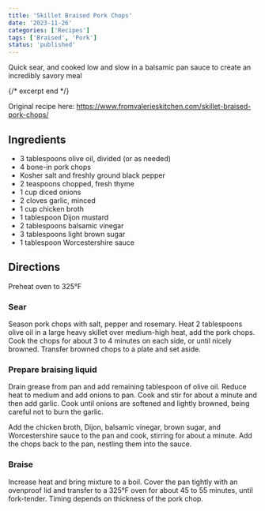 ```yaml
---
title: 'Skillet Braised Pork Chops'
date: '2023-11-26'
categories: ['Recipes']
tags: ['Braised', 'Pork']
status: 'published'
---
```


Quick sear, and cooked low and slow in a balsamic pan sauce to create an incredibly savory meal

{/* excerpt end */}

Original recipe here: https://www.fromvalerieskitchen.com/skillet-braised-pork-chops/

## Ingredients

- 3 tablespoons olive oil, divided (or as needed)
- 4 bone-in pork chops
- Kosher salt and freshly ground black pepper
- 2 teaspoons chopped, fresh thyme
- 1 cup diced onions
- 2 cloves garlic, minced
- 1 cup chicken broth
- 1 tablespoon Dijon mustard
- 2 tablespoons balsamic vinegar
- 3 tablespoons light brown sugar
- 1 tablespoon Worcestershire sauce

## Directions

Preheat oven to 325&deg;F

### Sear

Season pork chops with salt, pepper and rosemary. Heat 2 tablespoons olive oil in a large heavy skillet over medium-high heat, add the pork chops. Cook the chops for about 3 to 4 minutes on each side, or until nicely browned. Transfer browned chops to a plate and set aside.

### Prepare braising liquid

Drain grease from pan and add remaining tablespoon of olive oil. Reduce heat to medium and add onions to pan. Cook and stir for about a minute and then add garlic. Cook until onions are softened and lightly browned, being careful not to burn the garlic.

Add the chicken broth, Dijon, balsamic vinegar, brown sugar, and Worcestershire sauce to the pan and cook, stirring for about a minute. Add the chops back to the pan, nestling them into the sauce.

### Braise

Increase heat and bring mixture to a boil. Cover the pan tightly with an ovenproof lid and transfer to a 325&deg;F oven for about 45 to 55 minutes, until fork-tender. Timing depends on thickness of the pork chop.
